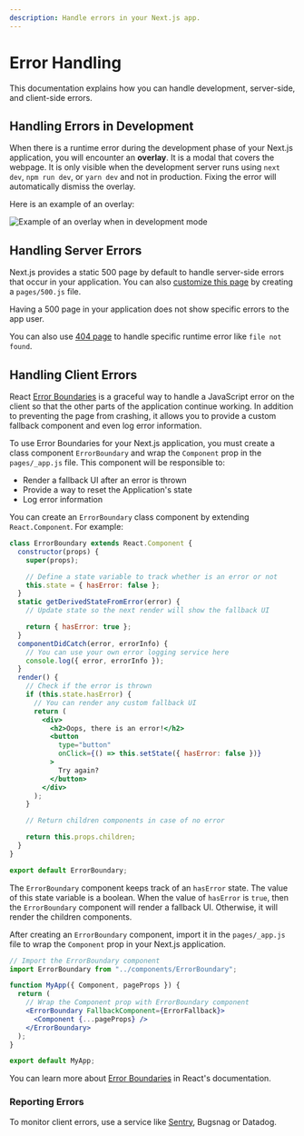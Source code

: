 ```yaml
---
description: Handle errors in your Next.js app.
---
```


# Error Handling

This documentation explains how you can handle development, server-side, and client-side errors.

## Handling Errors in Development

When there is a runtime error during the development phase of your Next.js application, you will encounter an **overlay**. It is a modal that covers the webpage. It is only visible when the development server runs using `next dev`, `npm run dev`, or `yarn dev` and not in production. Fixing the error will automatically dismiss the overlay.

Here is an example of an overlay:

![Example of an overlay when in development mode](https://assets.vercel.com/image/upload/v1645118290/docs-assets/static/docs/error-handling/overlay.png)

## Handling Server Errors

Next.js provides a static 500 page by default to handle server-side errors that occur in your application. You can also [customize this page](/docs/advanced-features/custom-error-page#customizing-the-500-page) by creating a `pages/500.js` file.

Having a 500 page in your application does not show specific errors to the app user.

You can also use [404 page](/docs/advanced-features/custom-error-page#404-page) to handle specific runtime error like `file not found`.

## Handling Client Errors

React [Error Boundaries](https://reactjs.org/docs/error-boundaries.html) is a graceful way to handle a JavaScript error on the client so that the other parts of the application continue working. In addition to preventing the page from crashing, it allows you to provide a custom fallback component and even log error information.

To use Error Boundaries for your Next.js application, you must create a class component `ErrorBoundary` and wrap the `Component` prop in the `pages/_app.js` file. This component will be responsible to:

- Render a fallback UI after an error is thrown
- Provide a way to reset the Application's state
- Log error information

You can create an `ErrorBoundary` class component by extending `React.Component`. For example:

```jsx
class ErrorBoundary extends React.Component {
  constructor(props) {
    super(props);

    // Define a state variable to track whether is an error or not
    this.state = { hasError: false };
  }
  static getDerivedStateFromError(error) {
    // Update state so the next render will show the fallback UI

    return { hasError: true };
  }
  componentDidCatch(error, errorInfo) {
    // You can use your own error logging service here
    console.log({ error, errorInfo });
  }
  render() {
    // Check if the error is thrown
    if (this.state.hasError) {
      // You can render any custom fallback UI
      return (
        <div>
          <h2>Oops, there is an error!</h2>
          <button
            type="button"
            onClick={() => this.setState({ hasError: false })}
          >
            Try again?
          </button>
        </div>
      );
    }

    // Return children components in case of no error

    return this.props.children;
  }
}

export default ErrorBoundary;
```

The `ErrorBoundary` component keeps track of an `hasError` state. The value of this state variable is a boolean. When the value of `hasError` is `true`, then the `ErrorBoundary` component will render a fallback UI. Otherwise, it will render the children components.

After creating an `ErrorBoundary` component, import it in the `pages/_app.js` file to wrap the `Component` prop in your Next.js application.

```jsx
// Import the ErrorBoundary component
import ErrorBoundary from "../components/ErrorBoundary";

function MyApp({ Component, pageProps }) {
  return (
    // Wrap the Component prop with ErrorBoundary component
    <ErrorBoundary FallbackComponent={ErrorFallback}>
      <Component {...pageProps} />
    </ErrorBoundary>
  );
}

export default MyApp;
```

You can learn more about [Error Boundaries](https://reactjs.org/docs/error-boundaries.html) in React's documentation.

### Reporting Errors

To monitor client errors, use a service like [Sentry](https://github.com/vercel/next.js/tree/canary/examples/with-sentry), Bugsnag or Datadog.

